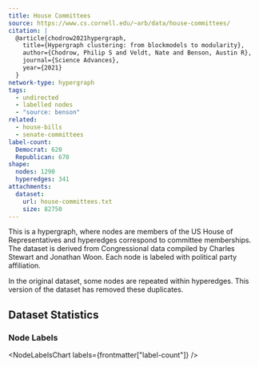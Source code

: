 ```yaml
---
title: House Committees
source: https://www.cs.cornell.edu/~arb/data/house-committees/
citation: |
  @article{chodrow2021hypergraph,
    title={Hypergraph clustering: from blockmodels to modularity},
    author={Chodrow, Philip S and Veldt, Nate and Benson, Austin R},
    journal={Science Advances},
    year={2021}
  }
network-type: hypergraph
tags:
  - undirected
  - labelled nodes
  - "source: benson"
related:
  - house-bills
  - senate-committees
label-count:
  Democrat: 620
  Republican: 670
shape:
  nodes: 1290
  hyperedges: 341
attachments:
  dataset:
    url: house-committees.txt
    size: 82750
---
```



This is a hypergraph, where nodes are members of the US House of Representatives and hyperedges correspond to committee memberships.
The dataset is derived from Congressional data compiled by Charles Stewart and Jonathan Woon.
Each node is labeled with political party affiliation.

<Alert type="warning">
  In the original dataset, some nodes are repeated within hyperedges. This
  version of the dataset has removed these duplicates.
</Alert>

## Dataset Statistics

<dl className="not-prose grid gap-5 sm:grid-cols-2">
  <Stat title="Nodes" value={formatNumber(frontmatter["shape"]["nodes"])} />
  <Stat title="Node Type" value="Representative" />
  <Stat
    title="Hyperedges"
    value={formatNumber(frontmatter["shape"]["hyperedges"])}
  />
  <Stat title="Hyperedge Type" value="Committee Memberships" />
</dl>

### Node Labels

<NodeLabelsChart labels={frontmatter["label-count"]} />
